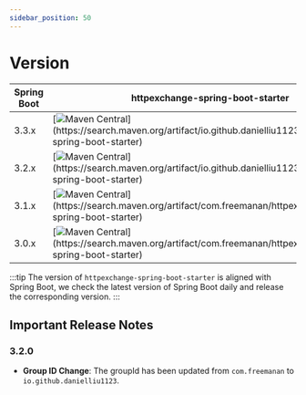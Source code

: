 ```yaml
---
sidebar_position: 50
---
```


# Version

| Spring Boot | httpexchange-spring-boot-starter                                                                                                                                                                                                   |
|-------------|------------------------------------------------------------------------------------------------------------------------------------------------------------------------------------------------------------------------------------|
| 3.3.x       | [![Maven Central](https://img.shields.io/maven-central/v/io.github.danielliu1123/httpexchange-spring-boot-starter?versionPrefix=3.3.)](https://search.maven.org/artifact/io.github.danielliu1123/httpexchange-spring-boot-starter) |
| 3.2.x       | [![Maven Central](https://img.shields.io/maven-central/v/io.github.danielliu1123/httpexchange-spring-boot-starter?versionPrefix=3.2.)](https://search.maven.org/artifact/io.github.danielliu1123/httpexchange-spring-boot-starter) |                                                                                                                                                                                                                             |
| 3.1.x       | [![Maven Central](https://img.shields.io/maven-central/v/com.freemanan/httpexchange-spring-boot-starter?versionPrefix=3.1.)](https://search.maven.org/artifact/com.freemanan/httpexchange-spring-boot-starter)                     |                                                                                                                                                                                                                             |
| 3.0.x       | [![Maven Central](https://img.shields.io/maven-central/v/com.freemanan/httpexchange-spring-boot-starter?versionPrefix=3.0.)](https://search.maven.org/artifact/com.freemanan/httpexchange-spring-boot-starter)                     |                                                                                                                                                                                                                             |

:::tip
The version of `httpexchange-spring-boot-starter` is aligned with Spring Boot,
we check the latest version of Spring Boot daily and release the corresponding version.
:::

## Important Release Notes

### 3.2.0

- **Group ID Change**: The groupId has been updated from `com.freemanan` to `io.github.danielliu1123`.
